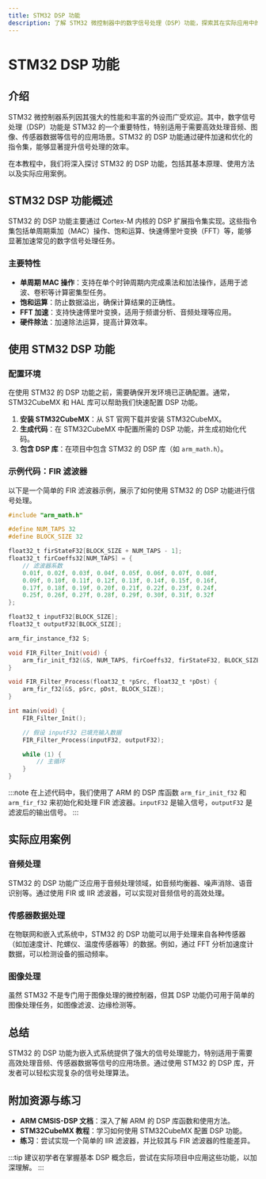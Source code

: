 ```yaml
---
title: STM32 DSP 功能
description: 了解 STM32 微控制器中的数字信号处理（DSP）功能，探索其在实际应用中的使用方法和示例。
---
```


# STM32 DSP 功能

## 介绍

STM32 微控制器系列因其强大的性能和丰富的外设而广受欢迎。其中，数字信号处理（DSP）功能是 STM32 的一个重要特性，特别适用于需要高效处理音频、图像、传感器数据等信号的应用场景。STM32 的 DSP 功能通过硬件加速和优化的指令集，能够显著提升信号处理的效率。

在本教程中，我们将深入探讨 STM32 的 DSP 功能，包括其基本原理、使用方法以及实际应用案例。

## STM32 DSP 功能概述

STM32 的 DSP 功能主要通过 Cortex-M 内核的 DSP 扩展指令集实现。这些指令集包括单周期乘加（MAC）操作、饱和运算、快速傅里叶变换（FFT）等，能够显著加速常见的数字信号处理任务。

### 主要特性

- **单周期 MAC 操作**：支持在单个时钟周期内完成乘法和加法操作，适用于滤波、卷积等计算密集型任务。
- **饱和运算**：防止数据溢出，确保计算结果的正确性。
- **FFT 加速**：支持快速傅里叶变换，适用于频谱分析、音频处理等应用。
- **硬件除法**：加速除法运算，提高计算效率。

## 使用 STM32 DSP 功能

### 配置环境

在使用 STM32 的 DSP 功能之前，需要确保开发环境已正确配置。通常，STM32CubeMX 和 HAL 库可以帮助我们快速配置 DSP 功能。

1. **安装 STM32CubeMX**：从 ST 官网下载并安装 STM32CubeMX。
2. **生成代码**：在 STM32CubeMX 中配置所需的 DSP 功能，并生成初始化代码。
3. **包含 DSP 库**：在项目中包含 STM32 的 DSP 库（如 `arm_math.h`）。

### 示例代码：FIR 滤波器

以下是一个简单的 FIR 滤波器示例，展示了如何使用 STM32 的 DSP 功能进行信号处理。

```c
#include "arm_math.h"

#define NUM_TAPS 32
#define BLOCK_SIZE 32

float32_t firStateF32[BLOCK_SIZE + NUM_TAPS - 1];
float32_t firCoeffs32[NUM_TAPS] = {
    // 滤波器系数
    0.01f, 0.02f, 0.03f, 0.04f, 0.05f, 0.06f, 0.07f, 0.08f,
    0.09f, 0.10f, 0.11f, 0.12f, 0.13f, 0.14f, 0.15f, 0.16f,
    0.17f, 0.18f, 0.19f, 0.20f, 0.21f, 0.22f, 0.23f, 0.24f,
    0.25f, 0.26f, 0.27f, 0.28f, 0.29f, 0.30f, 0.31f, 0.32f
};

float32_t inputF32[BLOCK_SIZE];
float32_t outputF32[BLOCK_SIZE];

arm_fir_instance_f32 S;

void FIR_Filter_Init(void) {
    arm_fir_init_f32(&S, NUM_TAPS, firCoeffs32, firStateF32, BLOCK_SIZE);
}

void FIR_Filter_Process(float32_t *pSrc, float32_t *pDst) {
    arm_fir_f32(&S, pSrc, pDst, BLOCK_SIZE);
}

int main(void) {
    FIR_Filter_Init();

    // 假设 inputF32 已填充输入数据
    FIR_Filter_Process(inputF32, outputF32);

    while (1) {
        // 主循环
    }
}
```

:::note
在上述代码中，我们使用了 ARM 的 DSP 库函数 `arm_fir_init_f32` 和 `arm_fir_f32` 来初始化和处理 FIR 滤波器。`inputF32` 是输入信号，`outputF32` 是滤波后的输出信号。
:::

## 实际应用案例

### 音频处理

STM32 的 DSP 功能广泛应用于音频处理领域，如音频均衡器、噪声消除、语音识别等。通过使用 FIR 或 IIR 滤波器，可以实现对音频信号的高效处理。

### 传感器数据处理

在物联网和嵌入式系统中，STM32 的 DSP 功能可以用于处理来自各种传感器（如加速度计、陀螺仪、温度传感器等）的数据。例如，通过 FFT 分析加速度计数据，可以检测设备的振动频率。

### 图像处理

虽然 STM32 不是专门用于图像处理的微控制器，但其 DSP 功能仍可用于简单的图像处理任务，如图像滤波、边缘检测等。

## 总结

STM32 的 DSP 功能为嵌入式系统提供了强大的信号处理能力，特别适用于需要高效处理音频、传感器数据等信号的应用场景。通过使用 STM32 的 DSP 库，开发者可以轻松实现复杂的信号处理算法。

## 附加资源与练习

- **ARM CMSIS-DSP 文档**：深入了解 ARM 的 DSP 库函数和使用方法。
- **STM32CubeMX 教程**：学习如何使用 STM32CubeMX 配置 DSP 功能。
- **练习**：尝试实现一个简单的 IIR 滤波器，并比较其与 FIR 滤波器的性能差异。

:::tip
建议初学者在掌握基本 DSP 概念后，尝试在实际项目中应用这些功能，以加深理解。
:::